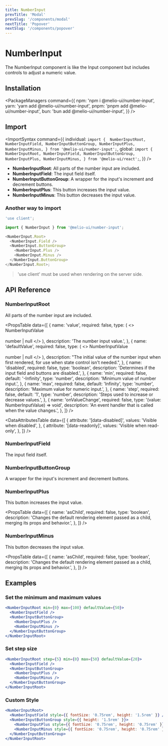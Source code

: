 ```yaml
---
title: NumberInput
prevTitle: 'Modal'
prevSlug: '/components/modal'
nextTitle: 'Popover'
nextSlug: '/components/popover'
---
```


# NumberInput

<Description>
  The NumberInput component is like the Input component but includes controls to adjust a numeric
  value.
</Description>

<DemoContainer>
  <NumberInputDemo />
  <DemoCodeBlock component="number-input" />
</DemoContainer>

## Installation

<PackageManagers
  command={{
    npm: 'npm i @melio-ui/number-input',
    yarn: 'yarn add @melio-ui/number-input',
    pnpm: 'pnpm add @melio-ui/number-input',
    bun: 'bun add @melio-ui/number-input',
  }}
/>

## Import

<ImportSyntax
  command={{
    individual: `import { 
  NumberInputRoot,
  NumberInputField,
  NumberInputButtonGroup,
  NumberInputPlus,
  NumberInputMinus,
} from '@melio-ui/number-input';`,
    global: `import { 
  NumberInputRoot,
  NumberInputField,
  NumberInputButtonGroup,
  NumberInputPlus,
  NumberInputMinus,
} from '@melio-ui/react';`,
  }}
/>

- **NumberInputRoot**: All parts of the number input are included.
- **NumberInputField**: The input field itself.
- **NumberInputButtonGroup**: A wrapper for the input's increment and decrement buttons.
- **NumberInputPlus**: This button increases the input value.
- **NumberInputMinus**: This button decreases the input value.

### Another way to import

```js
'use client';

import { NumberInput } from '@melio-ui/number-input';

<NumberInput.Root>
  <NumberInput.Field />
  <NumberInput.ButtonGroup>
    <NumberInput.Plus />
    <NumberInput.Minus />
  </NumberInput.ButtonGroup>
</NumberInput.Root>;
```

> 'use client' must be used when rendering on the server side.

## API Reference

### NumberInputRoot

All parts of the number input are included.

<PropsTable
  data={[
    {
      name: 'value',
      required: false,
      type: (
        <>
          NumberInputValue
          <br />
          <br />
          number | null
        </>
      ),
      description: 'The number input value.',
    },
    {
      name: 'defaultValue',
      required: false,
      type: (
        <>
          NumberInputValue
          <br />
          <br />
          number | null
        </>
      ),
      description:
        "The initial value of the number input when first rendered, for use when state control isn't needed.",
    },
    {
      name: 'disabled',
      required: false,
      type: 'boolean',
      description: 'Determines if the input field and buttons are disabled.',
    },
    {
      name: 'min',
      required: false,
      default: '-Infinity',
      type: 'number',
      description: 'Minimum value of number input.',
    },
    {
      name: 'max',
      required: false,
      default: 'Infinity',
      type: 'number',
      description: 'Maximum value for numeric input.',
    },
    {
      name: 'step',
      required: false,
      default: '1',
      type: 'number',
      description: 'Steps used to increase or decrease values.',
    },
    {
      name: 'onValueChange',
      required: false,
      type: '(value: NumberInputValue) => void',
      description: 'An event handler that is called when the value changes.',
    },
  ]}
/>

<DataAttributesTable
  data={[
    {
      attribute: '[data-disabled]',
      values: 'Visible when disabled',
    },
    {
      attribute: '[data-readonly]',
      values: 'Visible when read-only',
    },
  ]}
/>

### NumberInputField

The input field itself.

### NumberInputButtonGroup

A wrapper for the input's increment and decrement buttons.

### NumberInputPlus

This button increases the input value.

<PropsTable
  data={[
    {
      name: 'asChild',
      required: false,
      type: 'boolean',
      description:
        'Changes the default rendering element passed as a child, merging its props and behavior.',
    },
  ]}
/>

### NumberInputMinus

This button decreases the input value.

<PropsTable
  data={[
    {
      name: 'asChild',
      required: false,
      type: 'boolean',
      description:
        'Changes the default rendering element passed as a child, merging its props and behavior.',
    },
  ]}
/>

## Examples

### Set the minimum and maximum values

```jsx
<NumberInputRoot min={0} max={100} defaultValue={50}>
  <NumberInputField />
  <NumberInputButtonGroup>
    <NumberInputPlus />
    <NumberInputMinus />
  </NumberInputButtonGroup>
</NumberInputRoot>
```

### Set step size

```jsx
<NumberInputRoot step={5} min={0} max={50} defaultValue={20}>
  <NumberInputField />
  <NumberInputButtonGroup>
    <NumberInputPlus />
    <NumberInputMinus />
  </NumberInputButtonGroup>
</NumberInputRoot>
```

### Custom Style

```jsx
<NumberInputRoot>
  <NumberInputField style={{ fontSize: '0.75rem', height: '1.5rem' }} />
  <NumberInputButtonGroup style={{ height: '1.5rem' }}>
    <NumberInputPlus style={{ fontSize: '0.75rem', height: '0.75rem' }} />
    <NumberInputMinus style={{ fontSize: '0.75rem', height: '0.75rem' }} />
  </NumberInputButtonGroup>
</NumberInputRoot>
```
